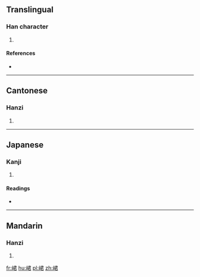 ==Translingual==

===Han character===
{{Han char|rn=46|rad=山|as=07|sn=10|four=27767|canj=USKR|ids=⿰山君}}

# {{defn|Han|sort=山07}}

====References====
* {{Han ref|kx=0311.240|dkj=08086|dj=0611.240|hdz=10776.090|uh=5CEE|ud=23790|bh=D16E|bd=53614}}

----

==Cantonese==

===Hanzi===
{{yue-hanzi|jyut=[[kwan1]]|y=kwan1}}

# {{defn|lang=yue|sort=山07}}

----

==Japanese==

===Kanji===
{{ja-kanji|grade=|rs=山07}}

# {{defn|lang=ja|sort=山07}}

====Readings====
* {{ja-readings|on=[[きん]] (kin), [[こん]] (kon), [[くん]] (kun)|kun=[[つらなる]] (tsuranaru)}}

----

==Mandarin==

===Hanzi===
{{cmn-hanzi|pin=[[qūn]] ([[qun1]])|wg=ch'ün<sup>1</sup>}}

# {{defn|lang=cmn|sort=山07}}

[[fr:峮]]
[[hu:峮]]
[[pl:峮]]
[[zh:峮]]